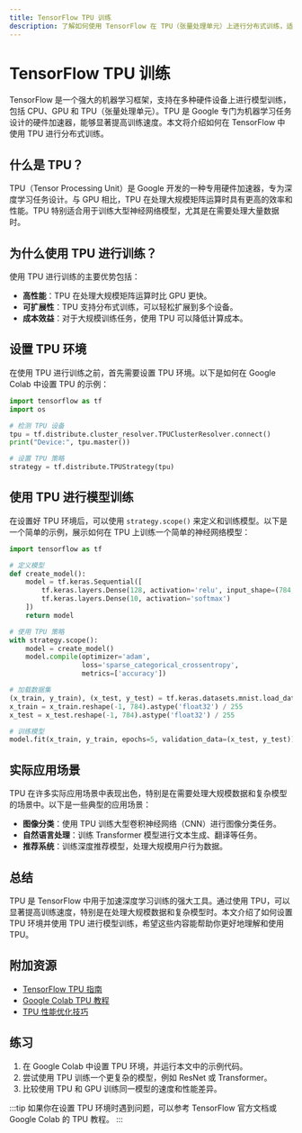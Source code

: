 ```yaml
---
title: TensorFlow TPU 训练
description: 了解如何使用 TensorFlow 在 TPU（张量处理单元）上进行分布式训练，适合初学者的全面指南。
---
```


# TensorFlow TPU 训练

TensorFlow 是一个强大的机器学习框架，支持在多种硬件设备上进行模型训练，包括 CPU、GPU 和 TPU（张量处理单元）。TPU 是 Google 专门为机器学习任务设计的硬件加速器，能够显著提高训练速度。本文将介绍如何在 TensorFlow 中使用 TPU 进行分布式训练。

## 什么是 TPU？

TPU（Tensor Processing Unit）是 Google 开发的一种专用硬件加速器，专为深度学习任务设计。与 GPU 相比，TPU 在处理大规模矩阵运算时具有更高的效率和性能。TPU 特别适合用于训练大型神经网络模型，尤其是在需要处理大量数据时。

## 为什么使用 TPU 进行训练？

使用 TPU 进行训练的主要优势包括：

- **高性能**：TPU 在处理大规模矩阵运算时比 GPU 更快。
- **可扩展性**：TPU 支持分布式训练，可以轻松扩展到多个设备。
- **成本效益**：对于大规模训练任务，使用 TPU 可以降低计算成本。

## 设置 TPU 环境

在使用 TPU 进行训练之前，首先需要设置 TPU 环境。以下是如何在 Google Colab 中设置 TPU 的示例：

```python
import tensorflow as tf
import os

# 检测 TPU 设备
tpu = tf.distribute.cluster_resolver.TPUClusterResolver.connect()
print("Device:", tpu.master())

# 设置 TPU 策略
strategy = tf.distribute.TPUStrategy(tpu)
```

## 使用 TPU 进行模型训练

在设置好 TPU 环境后，可以使用 `strategy.scope()` 来定义和训练模型。以下是一个简单的示例，展示如何在 TPU 上训练一个简单的神经网络模型：

```python
import tensorflow as tf

# 定义模型
def create_model():
    model = tf.keras.Sequential([
        tf.keras.layers.Dense(128, activation='relu', input_shape=(784,)),
        tf.keras.layers.Dense(10, activation='softmax')
    ])
    return model

# 使用 TPU 策略
with strategy.scope():
    model = create_model()
    model.compile(optimizer='adam',
                  loss='sparse_categorical_crossentropy',
                  metrics=['accuracy'])

# 加载数据集
(x_train, y_train), (x_test, y_test) = tf.keras.datasets.mnist.load_data()
x_train = x_train.reshape(-1, 784).astype('float32') / 255
x_test = x_test.reshape(-1, 784).astype('float32') / 255

# 训练模型
model.fit(x_train, y_train, epochs=5, validation_data=(x_test, y_test))
```

## 实际应用场景

TPU 在许多实际应用场景中表现出色，特别是在需要处理大规模数据和复杂模型的场景中。以下是一些典型的应用场景：

- **图像分类**：使用 TPU 训练大型卷积神经网络（CNN）进行图像分类任务。
- **自然语言处理**：训练 Transformer 模型进行文本生成、翻译等任务。
- **推荐系统**：训练深度推荐模型，处理大规模用户行为数据。

## 总结

TPU 是 TensorFlow 中用于加速深度学习训练的强大工具。通过使用 TPU，可以显著提高训练速度，特别是在处理大规模数据和复杂模型时。本文介绍了如何设置 TPU 环境并使用 TPU 进行模型训练，希望这些内容能帮助你更好地理解和使用 TPU。

## 附加资源

- [TensorFlow TPU 指南](https://www.tensorflow.org/guide/tpu)
- [Google Colab TPU 教程](https://colab.research.google.com/github/tensorflow/tpu/blob/master/tools/colab/fashion_mnist.ipynb)
- [TPU 性能优化技巧](https://cloud.google.com/tpu/docs/performance-guide)

## 练习

1. 在 Google Colab 中设置 TPU 环境，并运行本文中的示例代码。
2. 尝试使用 TPU 训练一个更复杂的模型，例如 ResNet 或 Transformer。
3. 比较使用 TPU 和 GPU 训练同一模型的速度和性能差异。

:::tip
如果你在设置 TPU 环境时遇到问题，可以参考 TensorFlow 官方文档或 Google Colab 的 TPU 教程。
:::